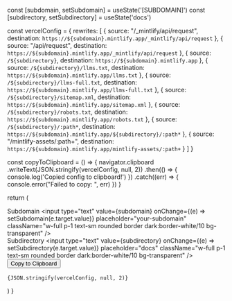   const [subdomain, setSubdomain] = useState('[SUBDOMAIN]')
  const [subdirectory, setSubdirectory] = useState('docs')

  const vercelConfig = {
    rewrites: [
      {
        source: "/_mintlify/api/request",
        destination: `https://${subdomain}.mintlify.app/_mintlify/api/request`
      },
      {
        source: "/api/request",
        destination: `https://${subdomain}.mintlify.app/_mintlify/api/request`
      },
      {
        source: `/${subdirectory}`,
        destination: `https://${subdomain}.mintlify.app`
      },
      {
        source: `/${subdirectory}/llms.txt`,
        destination: `https://${subdomain}.mintlify.app/llms.txt`
      },
      {
        source: `/${subdirectory}/llms-full.txt`,
        destination: `https://${subdomain}.mintlify.app/llms-full.txt`
      },
      {
        source: `/${subdirectory}/sitemap.xml`,
        destination: `https://${subdomain}.mintlify.app/sitemap.xml`
      },
      {
        source: `/${subdirectory}/robots.txt`,
        destination: `https://${subdomain}.mintlify.app/robots.txt`
      },
      {
        source: `/${subdirectory}/:path*`,
        destination: `https://${subdomain}.mintlify.app/${subdirectory}/:path*`
      },
      {
        source: "/mintlify-assets/:path+",
        destination: `https://${subdomain}.mintlify.app/mintlify-assets/:path+`
      }
    ]
  }

  const copyToClipboard = () => {
    navigator.clipboard
      .writeText(JSON.stringify(vercelConfig, null, 2))
      .then(() => {
        console.log('Copied config to clipboard!')
      })
      .catch((err) => {
        console.error("Failed to copy: ", err)
      })
  }

  return (
    <div className="p-4 border dark:border-white/10 rounded-2xl not-prose space-y-4">
      <div className="space-y-4">
        <div>
          <label className="block text-sm text-zinc-950/70 dark:text-white/70 mb-1">
            Subdomain
          </label>
          <input
            type="text"
            value={subdomain}
            onChange={(e) => setSubdomain(e.target.value)}
            placeholder="your-subdomain"
            className="w-full p-1 text-sm rounded border dark:border-white/10 bg-transparent"
          />
        </div>
        <div>
          <label className="block text-sm text-zinc-950/70 dark:text-white/70 mb-1">
            Subdirectory
          </label>
          <input
            type="text"
            value={subdirectory}
            onChange={(e) => setSubdirectory(e.target.value)}
            placeholder="docs"
            className="w-full p-1 text-sm rounded border dark:border-white/10 bg-transparent"
          />
        </div>
      </div>
      <div className="relative">
        <button
          onClick={copyToClipboard}
          className="absolute top-2 right-2 px-2 py-1 text-sm border dark:border-white/10 rounded hover:bg-zinc-950/5 dark:hover:bg-white/5 transition-colors bg-white"
        >
          Copy to Clipboard
        </button>
        <pre className="bg-zinc-950/5 dark:bg-white/5 p-4 rounded-lg overflow-auto text-xs">
          <code>{JSON.stringify(vercelConfig, null, 2)}</code>
        </pre>
      </div>
    </div>
  )
}
